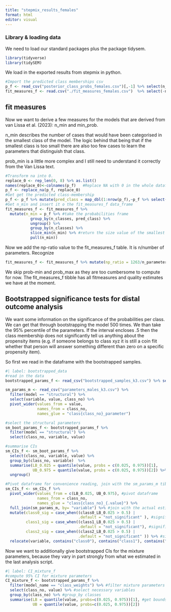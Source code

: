 ```yaml
---
title: "stepmix_results_females"
format: html
editor: visual
---
```


### Library & loading data

We need to load our standard packages plus the package tidysem.

```r
library(tidyverse) 
library(tidySEM)
```

We load in the exported results from stepmix in python.

```r
#Import the predicted class memberships csv  
p_f <- read_csv("posterior_class_probs_females.csv")[,-1] %>% select(n_classes, matches("[[:digit:]]"))  
fit_measures_f <- read.csv("./fit_measures_females.csv")  %>% select(-n_parameters.1)
```

## fit measures

Now we want to derive a few measures for the models that are derived from van Lissa et al. (2023): n_min and min_prob.

n_min describes the number of cases that would have been categorised in the smallest class of the model. The logic behind that being that if the smallest class is too small there are also too few cases to learn the parameters that distinguish that class.

prob_min is a little more complex and I still need to understand it correctly from the Van Lissa text.

```r
#Transform na into 0. 
replace_0 <- rep_len(0, 8) %>% as.list() 
names(replace_0)<-colnames(p_f)   #Replace NA with 0 in the whole dataframe  
p_f <- replace_na(p_f, replace_0)   
#Get get the predicted class-membership  
p_f <- p_f %>% mutate(pred_class = map_dbl(1:nrow(p_f),~p_f %>% select(-n_classes) %>% slice(.x) %>% which.max()))   
#Get n_min and insert it o the fit_measures_f data_frame  
fit_measures_f <- fit_measures_f %>% 
  mutate(n_min = p_f %>% #take the probabilities frame
           group_by(n_classes, pred_class) %>%                                               summarise(n_min = n()/1420) %>% #see how big relative to n each class in each model is
           ungroup() %>%
           group_by(n_classes) %>%
           slice_min(n_min) %>% #return the size value of the smallest class in each model
           pull(n_min))
```

Now we add the np-ratio value to the fit_measures_f table. It is n/number of parameters. Recognize

```r
fit_measures_f <- fit_measures_f %>% mutate(np_ratio = 1263/n_parameters)
```

We skip prob-min and prob_max as they are too cumbersome to compute for now. The fit_measures_f tibble has all fitmeasures and quality estimates we have at the moment.

## Bootstrapped significance tests for distal outcome analysis

We want some information on the significance of the probabilities per class. We can get that through bootstrapping the model 500 times. We than take the 95% percentile of the parameters. If the interval encloses .5 then the class membership does not significantly tell us anything about the propensity items (e.g. if someone belongs to class xyz it is still a coin flit whether that person will answer something different than zero on a specific propensity item).

So first we read in the dataframe with the bootstrapped samples.

```r
#| label: bootstrapped_data  
#read in the data 
bootstrapped_params_f <- read_csv("bootstrapped_samples_k3.csv") %>% select(-rep) 

sm_params_m <- read_csv("parameters_males_k3.csv") %>%
  filter(model == "structural") %>%
  select(variable, value, class_no) %>%
  pivot_wider(values_from = value,
              names_from = class_no,
              names_glue = "class{class_no}_parameter")   

#select the structural parameters  
sm_boot_params_f <- bootstrapped_params_f %>%
  filter(model == "structural") %>%
  select(class_no, variable, value)   

#summarise CIs 
sm_CIs_f <- sm_boot_params_f %>%
  select(class_no, variable, value) %>%
  group_by(class_no, variable)  %>%
  summarise(LB_0.025 = quantile(value, probs = c(0.025, 0.975))[1],
            UB_0.975 = quantile(value, probs = c(0.025, 0.975))[2]) %>%
  ungroup()  

#Pivot dataframe for convenience reading, join with the sm_params_m tibble & compute significance decisions. Significance decisions are based on the dichotomous nature of the outcomes. If the 95 % CI of the parameters encloses 0.5, than the membership of that class tells us nothing about the propensity of a person to give a propensity other than zero.   
sm_CIs_f <- sm_CIs_f %>%
  pivot_wider(values_from = c(LB_0.025, UB_0.975), #pivot dataframe
              names_from = class_no,
              names_glue = "class{class_no}_{.value}") %>%
  full_join(sm_params_m, by= "variable") %>% #join with the actual estimated parameter values
  mutate(class0_sig = case_when((class0_LB_0.025 > 0.5) |                                    (0.5 > class0_UB_0.975) ~ "significant",
                                .default = "not_significant" ), #significance class 0
         class1_sig = case_when((class1_LB_0.025 > 0.5) |                                    (0.5 > class1_UB_0.975) ~ "significant",
                                .default = "not_significant"), #significance class 1
         class2_sig = case_when((class2_LB_0.025 > 0.5) |                                    (0.5 > class2_UB_0.975) ~ "significant",
                                .default = "not_significant" )) %>% #significance class 2
  relocate(variable, contains("class0"), contains("class1"), contains("class2")) #nicely order the dataframe  
```

Now we want to additionally give bootstrapped CIs for the mixture parameters, because they vary in part strongly from what we estimated in the last analysis script.

```r
#| label: CI_mixture_f  
#compute 95% CI for mixture parameters 
CI_mixture_f <- bootstrapped_params_f %>%
  filter(model_name == "class_weights") %>% #filter mixture parameters   
  select(class_no, value) %>% #select necessary variables   
  group_by(class_no) %>% #group_by classes   
  summarise(LB = quantile(value, probs=c(0.025, 0.975))[1], #get bounds of CIs
            UB = quantile(value, probs=c(0.025, 0.975))[2])  
```
